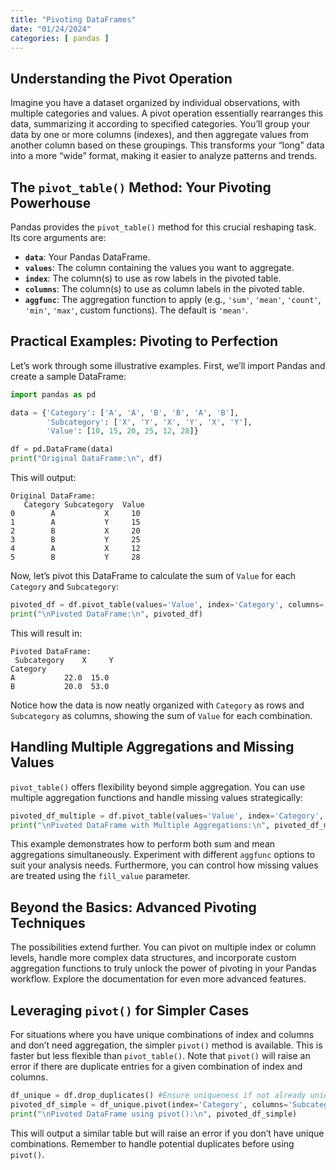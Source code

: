 ```yaml
---
title: "Pivoting DataFrames"
date: "01/24/2024"
categories: [ pandas ]
---
```


## Understanding the Pivot Operation

Imagine you have a dataset organized by individual observations, with multiple categories and values. A pivot operation essentially rearranges this data, summarizing it according to specified categories.  You'll group your data by one or more columns (indexes), and then aggregate values from another column based on these groupings.  This transforms your "long" data into a more "wide" format, making it easier to analyze patterns and trends.

## The `pivot_table()` Method: Your Pivoting Powerhouse

Pandas provides the `pivot_table()` method for this crucial reshaping task.  Its core arguments are:

* **`data`**: Your Pandas DataFrame.
* **`values`**: The column containing the values you want to aggregate.
* **`index`**: The column(s) to use as row labels in the pivoted table.
* **`columns`**: The column(s) to use as column labels in the pivoted table.
* **`aggfunc`**: The aggregation function to apply (e.g., `'sum'`, `'mean'`, `'count'`, `'min'`, `'max'`, custom functions).  The default is `'mean'`.


## Practical Examples: Pivoting to Perfection

Let's work through some illustrative examples.  First, we'll import Pandas and create a sample DataFrame:


```python
import pandas as pd

data = {'Category': ['A', 'A', 'B', 'B', 'A', 'B'],
        'Subcategory': ['X', 'Y', 'X', 'Y', 'X', 'Y'],
        'Value': [10, 15, 20, 25, 12, 28]}

df = pd.DataFrame(data)
print("Original DataFrame:\n", df)
```

This will output:

```
Original DataFrame:
   Category Subcategory  Value
0        A           X     10
1        A           Y     15
2        B           X     20
3        B           Y     25
4        A           X     12
5        B           Y     28
```

Now, let's pivot this DataFrame to calculate the sum of `Value` for each `Category` and `Subcategory`:

```python
pivoted_df = df.pivot_table(values='Value', index='Category', columns='Subcategory', aggfunc='sum')
print("\nPivoted DataFrame:\n", pivoted_df)
```

This will result in:

```
Pivoted DataFrame:
 Subcategory    X     Y
Category             
A           22.0  15.0
B           20.0  53.0
```

Notice how the data is now neatly organized with `Category` as rows and `Subcategory` as columns, showing the sum of `Value` for each combination.

## Handling Multiple Aggregations and Missing Values

`pivot_table()` offers flexibility beyond simple aggregation. You can use multiple aggregation functions and handle missing values strategically:

```python
pivoted_df_multiple = df.pivot_table(values='Value', index='Category', columns='Subcategory', aggfunc=[sum, 'mean'])
print("\nPivoted DataFrame with Multiple Aggregations:\n", pivoted_df_multiple)
```

This example demonstrates how to perform both sum and mean aggregations simultaneously.  Experiment with different `aggfunc` options to suit your analysis needs.  Furthermore, you can control how missing values are treated using the `fill_value` parameter.

## Beyond the Basics:  Advanced Pivoting Techniques

The possibilities extend further. You can pivot on multiple index or column levels, handle more complex data structures, and incorporate custom aggregation functions to truly unlock the power of pivoting in your Pandas workflow.  Explore the documentation for even more advanced features.

##  Leveraging `pivot()` for Simpler Cases


For situations where you have unique combinations of index and columns and don't need aggregation, the simpler `pivot()` method is available. This is faster but less flexible than `pivot_table()`.  Note that `pivot()` will raise an error if there are duplicate entries for a given combination of index and columns.
```python
df_unique = df.drop_duplicates() #Ensure uniqueness if not already unique
pivoted_df_simple = df_unique.pivot(index='Category', columns='Subcategory', values='Value')
print("\nPivoted DataFrame using pivot():\n", pivoted_df_simple)

```
This will output a similar table but will raise an error if you don't have unique combinations.  Remember to handle potential duplicates before using `pivot()`.

